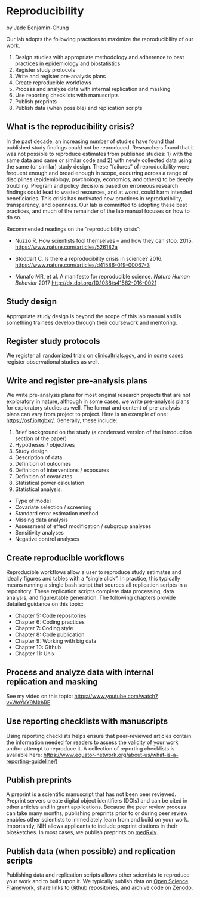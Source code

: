# Reproducibility

by Jade Benjamin-Chung

Our lab adopts the following practices to maximize the reproducibility of our work. 

1. Design studies with appropriate methodology and adherence to best practices in epidemiology and biostatistics
2. Register study protocols
3. Write and register pre-analysis plans
4. Create reproducible workflows
5. Process and analyze data with internal replication and masking
6. Use reporting checklists with manuscripts
7. Publish preprints
8. Publish data (when possible) and replication scripts


## What is the reproducibility crisis? 

In the past decade, an increasing number of studies have found that published study findings could not be reproduced. Researchers found that it was not possible to reproduce estimates from published studies: 1) with the same data and same or similar code and 2) with newly collected data using the same (or similar) study design. These "failures" of reproducibility were frequent enough and broad enough in scope, occurring across a range of disciplines (epidemiology, psychology, economics, and others) to be deeply troubling. Program and policy decisions based on erroneous research findings could lead to wasted resources, and at worst, could harm intended beneficiaries. This crisis has motivated new practices in reproducibility, transparency, and openness. Our lab is committed to adopting these best practices, and much of the remainder of the lab manual focuses on how to do so. 

Recommended readings on the "reproducibility crisis": 

- Nuzzo R. How scientists fool themselves – and how they can stop. 2015. [https://www.nature.com/articles/526182a]()

- Stoddart C. Is there a reproducibility crisis in science? 2016. [https://www.nature.com/articles/d41586-019-00067-3](https://www.nature.com/articles/d41586-019-00067-3)

- Munafo MR, et al. A manifesto for reproducible science. *Nature Human Behavior* 2017 [http://dx.doi.org/10.1038/s41562-016-0021](http://dx.doi.org/10.1038/s41562-016-0021)


## Study design

Appropriate study design is beyond the scope of this lab manual and is something trainees develop through their coursework and mentoring. 

## Register study protocols

We register all randomized trials on [clinicaltrials.gov](clinicaltrials.gov), and in some cases register observational studies as well. 

## Write and register pre-analysis plans

We write pre-analysis plans for most original research projects that are not exploratory in nature, although in some cases, we write pre-analysis plans for exploratory studies as well. The format and content of pre-analysis plans can vary from project to project. Here is an example of one: [https://osf.io/tgbxr/](https://osf.io/tgbxr/). Generally, these include: 

1. Brief background on the study (a condensed version of the introduction section of the paper)
2. Hypotheses / objectives
3. Study design
4. Description of data
5. Definition of outcomes
6. Definition of interventions / exposures
7. Definition of covariates 
8. Statistical power calculation 
9. Statistical analysis:
- Type of model 
- Covariate selection / screening
- Standard error estimation method
- Missing data analysis
- Assessment of effect modification / subgroup analyses
- Sensitivity analyses
- Negative control analyses

## Create reproducible workflows

Reproducible workflows allow a user to reproduce study estimates and ideally figures and tables with a "single click". In practice, this typically means running a single bash script that sources all replication scripts in a repository. These replication scripts complete data processing, data analysis, and figure/table generation. The following chapters provide detailed guidance on this topic: 

- Chapter 5: Code repositories
- Chapter 6: Coding practices
- Chapter 7: Coding style
- Chapter 8: Code publication
- Chapter 9: Working with big data
- Chapter 10: Github
- Chapter 11: Unix

## Process and analyze data with internal replication and masking

See my video on this topic: [https://www.youtube.com/watch?v=WoYkY9MkbRE](https://www.youtube.com/watch?v=WoYkY9MkbRE)

## Use reporting checklists with manuscripts

Using reporting checklists helps ensure that peer-reviewed articles contain the information needed for readers to assess the validity of your work and/or attempt to reproduce it. A collection of reporting checklists is available here: [https://www.equator-network.org/about-us/what-is-a-reporting-guideline/)](https://www.equator-network.org/about-us/what-is-a-reporting-guideline/)

## Publish preprints

A preprint is a scientific manuscript that has not been peer reviewed. Preprint servers create digital object identifiers (DOIs) and can be cited in other articles and in grant applications. Because the peer review process can take many months, publishing preprints prior to or during peer review enables other scientists to immediately learn from and build on your work. Importantly, NIH allows applicants to include preprint citations in their biosketches. In most cases, we publish preprints on [medRxiv](https://www.medrxiv.org/).

## Publish data (when possible) and replication scripts

Publishing data and replication scripts allows other scientists to reproduce your work and to build upon it. We typically publish data on [Open Science Framework](osf.io), share links to [Github](github.com) repositories, and archive code on [Zenodo](zenodo.org).





